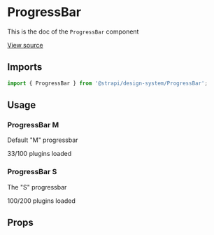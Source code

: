 <!--- ProgressBar.stories.mdx --->


<Meta
  title="Design System/Components/ProgressBar"
  component={ProgressBar}
/>

# ProgressBar

This is the doc of the `ProgressBar` component

[View source](https://github.com/strapi/design-system/tree/main/packages/strapi-design-system/src/ProgressBar)

## Imports

```js
import { ProgressBar } from '@strapi/design-system/ProgressBar';
```

## Usage

### ProgressBar M

Default "M" progressbar

<Canvas>
  <Story name="M">
    <ProgressBar value={33}>33/100 plugins loaded</ProgressBar>
  </Story>
</Canvas>

### ProgressBar S

The "S" progressbar

<Canvas>
  <Story name="S">
    <ProgressBar value={100} size="S">
      100/200 plugins loaded
    </ProgressBar>
  </Story>
</Canvas>

## Props

<ArgsTable of={ProgressBar} />

